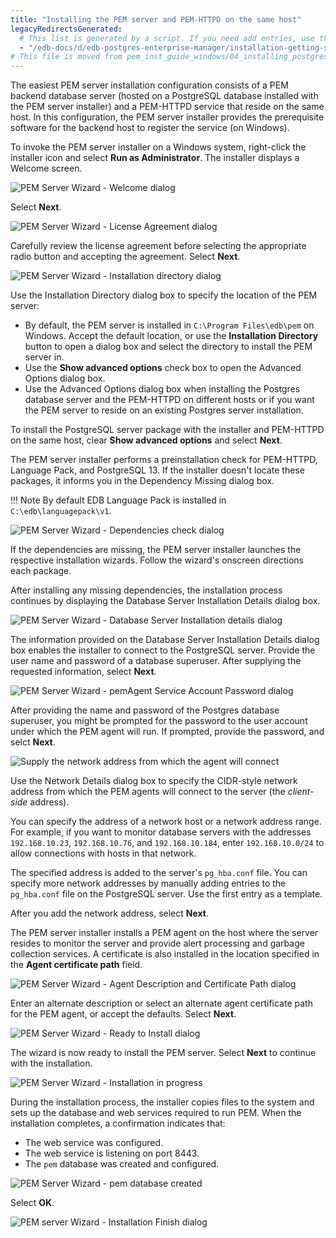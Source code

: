 ```yaml
---
title: "Installing the PEM server and PEM-HTTPD on the same host"
legacyRedirectsGenerated:
  # This list is generated by a script. If you need add entries, use the `legacyRedirects` key.
  - "/edb-docs/d/edb-postgres-enterprise-manager/installation-getting-started/windows-installation-guide/8.0/installing_pem_server_on_windows.html"
# This file is moved from pem_inst_guide_windows/04_installing_postgres_enterprise_manager/02_installing_pem_server_on_windows
---
```


The easiest PEM server installation configuration consists of a PEM backend database server (hosted on a PostgreSQL database installed with the PEM server installer) and a PEM-HTTPD service that reside on the same host. In this configuration, the PEM server installer provides the prerequisite software for the backend host to register the service (on Windows).

To invoke the PEM server installer on a Windows system, right-click the installer icon and select **Run as Administrator**. The installer displays a Welcome screen.

![PEM Server Wizard - Welcome dialog](../../images/pem_server_on_same_host_welcome_wizard.png)

Select **Next**.

![PEM Server Wizard - License Agreement dialog](../../images/pem_server_on_same_host_license_agreement.png)

Carefully review the license agreement before selecting the appropriate radio button and accepting the agreement. Select **Next**.

![PEM Server Wizard - Installation directory dialog](../../images/pem_server_on_same_host_installation_directory.png)

Use the Installation Directory dialog box to specify the location of the PEM server:

-   By default, the PEM server is installed in `C:\Program Files\edb\pem` on Windows. Accept the default location, or use the **Installation Directory** button to open a dialog box and select the directory to install the PEM server in.
-   Use the **Show advanced options** check box to open the Advanced Options dialog box.
-   Use the Advanced Options dialog box when installing the Postgres database server and the PEM-HTTPD on different hosts or if you want the PEM server to reside on an existing Postgres server installation.

To install the PostgreSQL server package with the installer and PEM-HTTPD on the same host, clear **Show advanced options** and select **Next**.

The PEM server installer performs a preinstallation check for PEM-HTTPD, Language Pack, and PostgreSQL 13. If the installer doesn't locate these packages, it informs you in the Dependency Missing dialog box.

!!! Note
    By default EDB Language Pack is installed in `C:\edb\languagepack\v1`.

![PEM Server Wizard - Dependencies check dialog](../../images/pem_server_on_same_host_prerequisites_checks.png)

If the dependencies are missing, the PEM server installer launches the respective installation wizards. Follow the wizard's onscreen directions each package.

After installing any missing dependencies, the installation process continues by displaying the Database Server Installation Details dialog box.

![PEM Server Wizard - Database Server Installation details dialog](../../images/pem_server_on_same_host_pgsql_credentials.png)

The information provided on the Database Server Installation Details dialog box enables the installer to connect to the PostgreSQL server. Provide the user name and password of a database superuser. After supplying the requested information, select **Next**.

![PEM Server Wizard - pemAgent Service Account Password dialog](../../images/pem_server_on_same_host_pemagent_service_account_password.png)

After providing the name and password of the Postgres database superuser, you might be prompted for the password to the user account under which the PEM agent will run. If prompted, provide the password, and selct **Next**.

![Supply the network address from which the agent will connect](../../images/pem_server_on_same_host_network_details.png)

Use the Network Details dialog box to specify the CIDR-style network address from which the PEM agents will connect to the server (the *client-side* address).

You can specify the address of a network host or a network address range. For example, if you want to monitor database servers with the addresses `192.168.10.23`, `192.168.10.76`, and `192.168.10.184`, enter `192.168.10.0/24` to allow connections with hosts in that network.

The specified address is added to the server's `pg_hba.conf` file. You can specify more network addresses by manually adding entries to the `pg_hba.conf` file on the PostgreSQL server. Use the first entry as a template.

After you add the network address, select **Next**.

The PEM server installer installs a PEM agent on the host where the server resides to monitor the server and provide alert processing and garbage collection services. A certificate is also installed in the location specified in the **Agent certificate path** field.

![PEM Server Wizard - Agent Description and Certificate Path dialog](../../images/pem_server_on_same_host_agent_details.png)

Enter an alternate description or select an alternate agent certificate path for the PEM agent, or accept the defaults. Select **Next**.

![PEM Server Wizard - Ready to Install dialog](../../images/pem_server_on_same_host_installation_begins.png)

The wizard is now ready to install the PEM server. Select **Next** to continue with the installation.

![PEM Server Wizard - Installation in progress](../../images/pem_server_on_same_host_installation_in_progress.png)

During the installation process, the installer copies files to the system and sets up the database and web services required to run PEM. When the installation completes, a confirmation indicates that:
-  The web service was configured.
-  The web service is listening on port 8443.
-  The `pem` database was created and configured.

![PEM Server Wizard - pem database created](../../images/pem_server_on_same_host_db_pem_created.png)

Select **OK**.

![PEM server Wizard - Installation Finish dialog](../../images/pem_server_on_same_host_installation_complete.png)